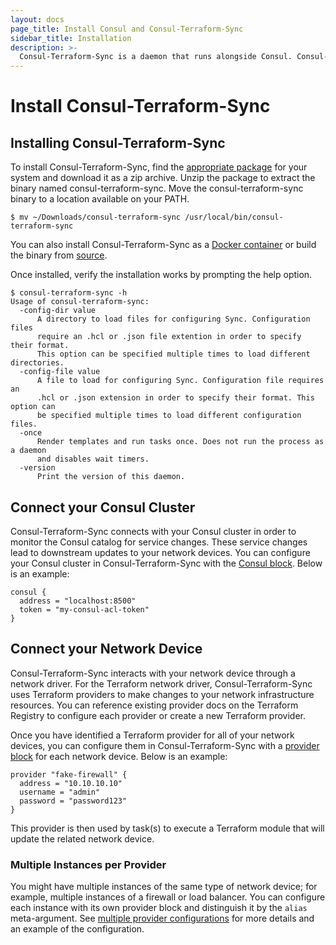 ```yaml
---
layout: docs
page_title: Install Consul and Consul-Terraform-Sync
sidebar_title: Installation
description: >-
  Consul-Terraform-Sync is a daemon that runs alongside Consul. Consul-Terraform-Sync is not included with the Consul binary and will need to be installed separately.
---
```


# Install Consul-Terraform-Sync

## Installing Consul-Terraform-Sync

To install Consul-Terraform-Sync, find the [appropriate package](https://releases.hashicorp.com/consul-terraform-sync/) for your system and download it as a zip archive. Unzip the package to extract the binary named consul-terraform-sync. Move the consul-terraform-sync binary to a location available on your PATH.

```shell-session
$ mv ~/Downloads/consul-terraform-sync /usr/local/bin/consul-terraform-sync
```

You can also install Consul-Terraform-Sync as a [Docker container](https://hub.docker.com/u/hashicorp/consul-terraform-sync) or build the binary from [source](https://github.com/hashicorp/consul-terraform-sync).

Once installed, verify the installation works by prompting the help option.

```shell-session
$ consul-terraform-sync -h
Usage of consul-terraform-sync:
  -config-dir value
      A directory to load files for configuring Sync. Configuration files
      require an .hcl or .json file extention in order to specify their format.
      This option can be specified multiple times to load different directories.
  -config-file value
      A file to load for configuring Sync. Configuration file requires an
      .hcl or .json extension in order to specify their format. This option can
      be specified multiple times to load different configuration files.
  -once
      Render templates and run tasks once. Does not run the process as a daemon
      and disables wait timers.
  -version
      Print the version of this daemon.
```

## Connect your Consul Cluster

Consul-Terraform-Sync connects with your Consul cluster in order to monitor the Consul catalog for service changes. These service changes lead to downstream updates to your network devices. You can configure your Consul cluster in Consul-Terraform-Sync with the [Consul block](/docs/nia/installation/configuration#consul). Below is an example:

```hcl
consul {
  address = "localhost:8500"
  token = "my-consul-acl-token"
}
```

## Connect your Network Device

Consul-Terraform-Sync interacts with your network device through a network driver. For the Terraform network driver, Consul-Terraform-Sync uses Terraform providers to make changes to your network infrastructure resources. You can reference existing provider docs on the Terraform Registry to configure each provider or create a new Terraform provider.

Once you have identified a Terraform provider for all of your network devices, you can configure them in Consul-Terraform-Sync with a [provider block](/docs/nia/installation/configuration#provider) for each network device. Below is an example:

```hcl
provider "fake-firewall" {
  address = "10.10.10.10"
  username = "admin"
  password = "password123"
}
```

This provider is then used by task(s) to execute a Terraform module that will update the related network device.

### Multiple Instances per Provider

You might have multiple instances of the same type of network device; for example, multiple instances of a firewall or load balancer. You can configure each instance with its own provider block and distinguish it by the `alias` meta-argument. See [multiple provider configurations](/docs/nia/installation/configuration#multiple-provider-configurations) for more details and an example of the configuration.
